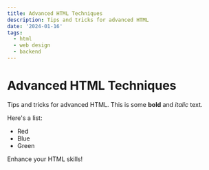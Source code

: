 ```yaml
---
title: Advanced HTML Techniques
description: Tips and tricks for advanced HTML
date: '2024-01-16'
tags:
  - html
  - web design
  - backend
---
```


# Advanced HTML Techniques

Tips and tricks for advanced HTML. This is some **bold** and _italic_ text.

Here's a list:

- Red
- Blue
- Green

Enhance your HTML skills!
